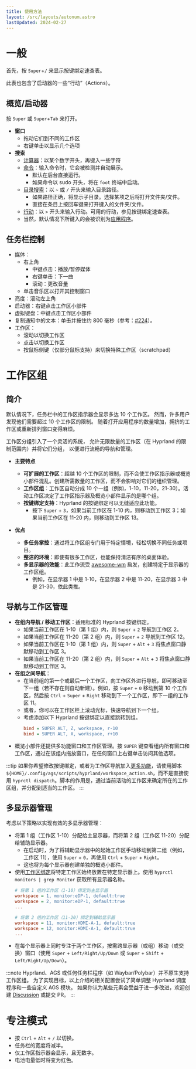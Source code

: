 ```yaml
---
title: 使用方法
layout: /src/layouts/autonum.astro
lastUpdated: 2024-02-27
---
```


# 一般
首先，按 `Super`+`/` 来显示按键绑定速查表。

此表也包含了启动器的一些“行动”（Actions）。

## 概览/启动器
按 `Super` 或 `Super`+`Tab` 来打开。

- **窗口**
  - 拖动它们到不同的工作区
  - 右键单击以显示几个选项
- **搜索**
  - <u>计算器</u>：以某个数字开头，再键入一些字符
  - <u>命令</u>：输入命令时，它会被检测并自动展示。
      - 默认在后台直接运行。
      - 如果命令以 sudo 开头，将在 `foot` 终端中启动。
  - <u>目录搜索</u>：以 `~` 或 `/` 开头来输入目录路径。
      - 如果路径正确，将显示子目录。选择某项之后将打开文件夹/文件。
      - 直接在条目上按回车键来打开键入的文件夹/文件。
  - <u>行动</u>：以 `>` 开头来输入行动。可用的行动，参见按键绑定速查表。
  - 当然，默认情况下所键入的会被识别为<u>应用程序</u>。


## 任务栏控制
- 媒体：
  - 右上角
    - 中键点击：播放/暂停媒体
    - 右键单击：下一曲
    - 滚动：更改音量
  - 单击音乐区以打开其控制窗口
- 亮度：滚动左上角
- 启动器：右键点击工作区小部件
- 虚拟键盘：中键点击工作区小部件
- 复制通知中的文本：单击并按住约 800 毫秒（参考：[#224](https://github.com/end-4/dots-hyprland/issues/224#issuecomment-1923706599)）。
- 工作区：
  - 滚动以切换工作区
  - 点击以切换工作区
  - 按鼠标侧键（仅部分鼠标支持）来切换特殊工作区（scratchpad）

# 工作区组

## 简介

默认情况下，任务栏中的工作区指示器会显示多达 10 个工作区。
然而，许多用户发现他们需要超过 10 个工作区的限制。
随着打开应用程序的数量增加，拥挤的工作区或重新排列窗口变得麻烦。

工作区分组引入了一个灵活的系统，
允许无限数量的工作区（在 Hyprland 的限制范围内）并将它们分组，
以便进行流畅的导航和管理。

- **主要特点**
  - **可扩展的工作区**：超越 10 个工作区的限制，而不会使工作区指示器或概览小部件混乱。创建所需数量的工作区，而不会影响对它们的组织管理。
  - **工作区组**：工作区自动分成 10 个一组（例如，1-10，11-20，21-30）。活动工作区决定了工作区指示器及概览小部件显示的是哪个组。
  - **按键绑定支持**：Hyprland 的按键绑定可以无缝适应此功能。
    - 按下 `Super` + `3`，如果当前工作区在 1-10 内，则移动到工作区 3；如果当前工作区在 11-20 内，则移动到工作区 13。
  
- **优点**
  - **多任务掌控**：通过将工作区组专门用于特定情境，轻松切换不同任务或项目。
  - **整洁的环境**：即使有很多工作区，也能保持清洁有序的桌面体验。
  - **多显示器的效能**：此工作流受 [awesome-wm](https://awesomewm.org/) 启发，创建特定于显示器的工作区组。
    - 例如，在显示器 1 中是 1-10，在显示器 2 中是 11-20，在显示器 3 中是 21-30，依此类推。

## 导航与工作区管理

- **在组内导航 / 移动工作区**：适用标准的 Hyprland 按键绑定。
  - 如果当前工作区在 1-10（第 1 组）内，则 `Super` + `2` 导航到工作区 2。
  - 如果当前工作区在 11-20（第 2 组）内，则 `Super` + `2` 导航到工作区 12。
  - 如果当前工作区在 1-10（第 1 组）内，则 `Super` + `Alt` + `3` 将焦点窗口静默移动到工作区 3。
  - 如果当前工作区在 11-20（第 2 组）内，则 `Super` + `Alt` + `3` 将焦点窗口静默移动到工作区 3。
- **在组之间导航**：
  - 在当前组的第一个或最后一个工作区，向工作区外进行导航，即可移动至下一组（若不存在则自动新建）。例如，按 `Super` + `0` 移动到第 10 个工作区，然后按 `Ctrl` + `Super` + `Right` 移动到下一个工作区，即下一组的工作区 11。
  - 或者，你可以在工作区栏上滚动光标，快速导航到下一个组。
  - 考虑添加以下 Hyprland 按键绑定以直接跳转到组。
    ```ini title="keybinds.conf"
    bind = SUPER ALT, Z, workspace, r-10
    bind = SUPER ALT, X, workspace, r+10
    ```
- 概览小部件还提供多功能窗口和工作区管理。按 `SUPER` 键查看组内所有窗口和工作区，通过在该组内拖放窗口，在任何窗口上右键单击访问其他选项。

:::tip
如果你希望修改按键绑定，或者为工作区导航加入[更多功能](https://wiki.hyprland.org/Configuring/Dispatchers/)，请使用脚本 `${HOME}/.config/ags/scripts/hyprland/workspace_action.sh`，而不是直接使用 `hyprctl dispatch`。脚本的作用是，通过当前活动的工作区来确定所在的工作区组，并分配到适当的工作区。
:::

## 多显示器管理

考虑以下策略以实现有效的多显示器管理：
- 将第 1 组（工作区 1-10）分配给主显示器，而将第 2 组（工作区 11-20）分配给辅助显示器。
  - 在启动时，为了将辅助显示器中的起始工作区手动移动到第二组（例如，工作区 11），使用 `Super` + `0`，再使用 `Ctrl` + `Super` + `Right`。
  - 这也将为每个显示器创建单独的概览小部件。
- 使用[工作区绑定](https://wiki.hyprland.org/Configuring/Workspace-Rules/#rules)将特定工作区始终放置在特定显示器上。使用 `hyprctl monitors | grep Monitor` 获取所有显示器名称。
  ```ini title="hyprland.conf"
  # 将第 1 组的工作区（1-10）绑定到主显示器
  workspace = 1, monitor:eDP-1, default:true
  workspace = 2, monitor:eDP-1, default:true
  ...

  # 将第 2 组的工作区（11-20）绑定到辅助显示器
  workspace = 11, monitor:HDMI-A-1, default:true
  workspace = 12, monitor:HDMI-A-1, default:true
  ...
  ```
- 在每个显示器上同时专注于两个工作区，按需跨显示器（或组）移动（或交换）窗口（使用 `Super` + `Left/Right/Up/Down` 或 `Super` + `Shift` + `Left/Right/Up/Down`）。

:::note
Hyprland、AGS 或任何任务栏程序（如 Waybar/Polybar）并不原生支持工作区组。
为了实现目标，以上介绍的相关配置尝试了简单调整 Hyprland 调度程序和一些自定义 AGS 模块。
如果你认为某些元素会受益于进一步改进，欢迎创建 [Discussion](https://github.com/end-4/dots-hyprland/discussions) 或提交 PR。
:::

# 专注模式
- 按 `Ctrl` + `Alt` + `/` 以切换。
- 任务栏的宽度将减半。
- 仅工作区指示器会显示，且无数字。
- 电池电量低时将变为红色。
